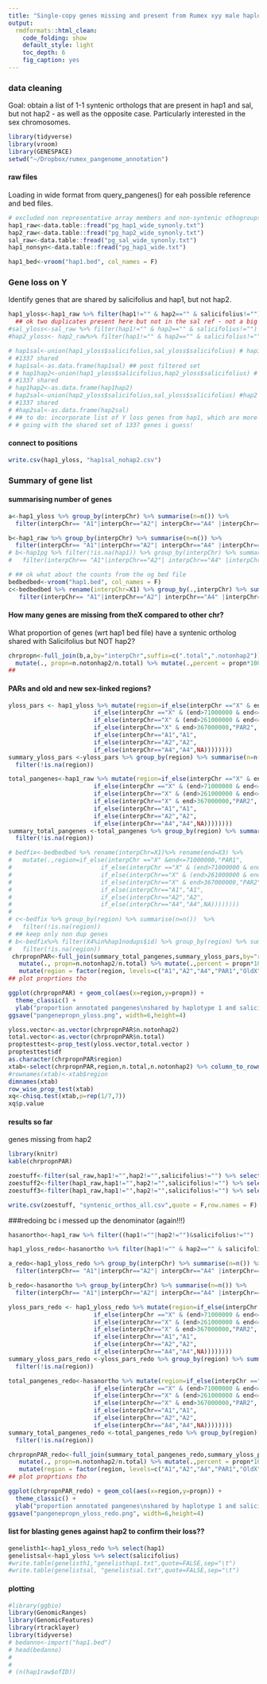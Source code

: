 ```yaml
---
title: "Single-copy genes missing and present from Rumex xyy male haplotype assemblies and Rumex salicifolius"
output:
  rmdformats::html_clean:
    code_folding: show
    default_style: light
    toc_depth: 6
    fig_caption: yes
---
```


### data cleaning
Goal: obtain a list of 1-1 syntenic orthologs that are present in hap1 and sal, but not hap2 - as well as the opposite case. Particularly interested in the sex chromosomes.
```r
library(tidyverse)
library(vroom)
library(GENESPACE)
setwd("~/Dropbox/rumex_pangenome_annotation")
```

#### raw files
Loading in wide format from query_pangenes() for eah possible reference and bed files.
```r
# excluded non representative array members and non-syntenic othogroups (see genespace script)
hap1_raw<-data.table::fread("pg_hap1_wide_synonly.txt")
hap2_raw<-data.table::fread("pg_hap2_wide_synonly.txt")
sal_raw<-data.table::fread("pg_sal_wide_synonly.txt")
hap1_nonsyn<-data.table::fread("pg_hap1_wide.txt")

hap1_bed<-vroom("hap1.bed", col_names = F)

```

### Gene loss on Y 
Identify genes that are shared by salicifolius and hap1, but not hap2.
```r
hap1_yloss<-hap1_raw %>% filter(hap1!="" & hap2=="" & salicifolius!="")  #%>%select(salicifolius) %>% n_distinct()#1337 distincT!!
  ## ok two duplicates present here but not in the sal ref - not a big deal imo 
#sal_yloss<-sal_raw %>% filter(hap1!="" & hap2=="" & salicifolius!="") #%>% select(salicifolius) %>% n_distinct()#1337 distinctgenes
#hap2_yloss<- hap2_raw%>% filter(hap1!="" & hap2=="" & salicifolius!="") #%>% select(salicifolius) %>% n_distinct()#956 distinct genes

# hap1sal<-union(hap1_yloss$salicifolius,sal_yloss$salicifolius) # hap1 and sal ref files have same list of y loss genes 
# #1337 shared
# hap1sal<-as.data.frame(hap1sal) ## post filtered set
# # hap1hap2<-union(hap1_yloss$salicifolius,hap2_yloss$salicifolius) # hap2 and hap1 have 381 distinct y loss genes
# #1337 shared
# hap1hap2<-as.data.frame(hap1hap2)
# hap2sal<-union(hap2_yloss$salicifolius,sal_yloss$salicifolius) #hap2 and sal ref have same list of y loss genes
# #1337 shared
# #hap2sal<-as.data.frame(hap2sal)
# ## to do: incorporate list of Y loss genes from hap1, which are more numerous than those present in the 
# # going with the shared set of 1337 genes i guess!

```
#### connect to positions
```r

write.csv(hap1_yloss, "hap1sal_nohap2.csv")
```
### Summary of gene list

#### summarising number of genes
```r
a<-hap1_yloss %>% group_by(interpChr) %>% summarise(n=n()) %>% 
  filter(interpChr== "A1"|interpChr=="A2"| interpChr=="A4" |interpChr=="X")

b<-hap1_raw %>% group_by(interpChr) %>% summarise(n=n()) %>%
  filter(interpChr== "A1"|interpChr=="A2"| interpChr=="A4" |interpChr=="X")
# b<-hap1pg %>% filter(!is.na(hap1)) %>% group_by(interpChr) %>% summarise(n=n()) %>%
#   filter(interpChr== "A1"|interpChr=="A2"| interpChr=="A4" |interpChr=="X")

# ## ok what about the counts from the og bed file
bedbedbed<-vroom("hap1.bed", col_names = F)
c<-bedbedbed %>% rename(interpChr=X1) %>% group_by(.,interpChr) %>% summarise(n=n())  %>%
   filter(interpChr== "A1"|interpChr=="A2"| interpChr=="A4" |interpChr=="X")
```
#### How many genes are missing from theX compared to other chr?
What proportion of genes (wrt hap1 bed file) have a syntenic ortholog shared with Salicifolius but NOT hap2?
```r
chrpropn<-full_join(b,a,by="interpChr",suffix=c(".total",".notonhap2")) %>% 
  mutate(., propn=n.notonhap2/n.total) %>% mutate(.,percent = propn*100)
## 
```
#### PARs and old and new sex-linked regions?
```r
yloss_pars <- hap1_yloss %>% mutate(region=if_else(interpChr =="X" & end<=71000000,"PAR1",
                        if_else(interpChr =="X" & (end>71000000 & end<=261000000),"OldX",
                        if_else(interpChr=="X" & (end>261000000 & end<=367000000),"NewX", 
                        if_else(interpChr=="X" & end>367000000,"PAR2",
                        if_else(interpChr=="A1","A1",
                        if_else(interpChr=="A2","A2",
                        if_else(interpChr=="A4","A4",NA))))))))
summary_yloss_pars <-yloss_pars %>% group_by(region) %>% summarise(n=n()) %>% 
  filter(!is.na(region))

total_pangenes<-hap1_raw %>% mutate(region=if_else(interpChr =="X" & end<=71000000,"PAR1",
                        if_else(interpChr =="X" & (end>71000000 & end<=261000000),"OldX",
                        if_else(interpChr=="X" & (end>261000000 & end<=367000000),"NewX", 
                        if_else(interpChr=="X" & end>367000000,"PAR2",
                        if_else(interpChr=="A1","A1",
                        if_else(interpChr=="A2","A2",
                        if_else(interpChr=="A4","A4",NA))))))))
summary_total_pangenes <-total_pangenes %>% group_by(region) %>% summarise(n=n()) %>% 
  filter(!is.na(region))

# bedfix<-bedbedbed %>% rename(interpChr=X1)%>% rename(end=X3) %>%
#   mutate(.,region=if_else(interpChr =="X" &end<=71000000,"PAR1",
#                         if_else(interpChr =="X" & (end>71000000 & end<=261000000),"OldX",
#                         if_else(interpChr=="X" & (end>261000000 & end<=367000000),"NewX", 
#                         if_else(interpChr=="X" & end>367000000,"PAR2",
#                         if_else(interpChr=="A1","A1",
#                         if_else(interpChr=="A2","A2",
#                         if_else(interpChr=="A4","A4",NA))))))))
# 
# c<-bedfix %>% group_by(region) %>% summarise(n=n())  %>%
#   filter(!is.na(region))
# ## keep only non dup genes
# b<-bedfix%>% filter(X4%in%hap1nodups$id) %>% group_by(region) %>% summarise(n=n())  %>%
#   filter(!is.na(region))
 chrpropnPAR<-full_join(summary_total_pangenes,summary_yloss_pars,by="region",suffix=c(".total",".notonhap2")) %>% 
   mutate(., propn=n.notonhap2/n.total) %>% mutate(.,percent = propn*100) %>%
   mutate(region = factor(region, levels=c("A1","A2","A4","PAR1","OldX","NewX","PAR2"))) 
## plot proprtions tho

ggplot(chrpropnPAR) + geom_col(aes(x=region,y=propn)) + 
  theme_classic() + 
  ylab("proportion annotated pangenes\nshared by haplotype 1 and salicifolius\n with no haplotype 2 ortholog")
ggsave("pangenepropn_yloss.png", width=6,height=4) 

yloss.vector<-as.vector(chrpropnPAR$n.notonhap2)
total.vector<-as.vector(chrpropnPAR$n.total)
proptesttest<-prop_test(yloss.vector,total.vector )
proptesttest$df
as.character(chrpropnPAR$region)
xtab<-select(chrpropnPAR,region,n.total,n.notonhap2) %>% column_to_rownames(var="region")
#rownames(xtab)<-xtab$region
dimnames(xtab) 
row_wise_prop_test(xtab)
xq<-chisq.test(xtab,p=rep(1/7,7))
xq$p.value
```
#### results so far
genes missing from hap2 
```r
library(knitr)
kable(chrpropnPAR)

zoestuff<-filter(sal_raw,hap1!="",hap2!="",salicifolius!="") %>% select(hap1,hap2,salicifolius) #%>% n_distinct()
zoestuff2<-filter(hap1_raw,hap1!="",hap2!="",salicifolius!="") %>% select(hap1,hap2,salicifolius) %>% n_distinct()
zoestuff3<-filter(hap1_raw,hap1!="",hap2!="",salicifolius!="") %>% select(hap1,hap2,salicifolius) %>% n_distinct()

write.csv(zoestuff, "syntenic_orthos_all.csv",quote = F,row.names = F)

```

###redoing bc i messed up the denominator (again!!!)
```r
hasanortho<-hap1_raw %>% filter((hap1!=""|hap2!="")&salicifolius!="")

hap1_yloss_redo<-hasanortho %>% filter(hap1!="" & hap2=="" & salicifolius!="")  #number doesn't change (expected)

a_redo<-hap1_yloss_redo %>% group_by(interpChr) %>% summarise(n=n()) %>% 
  filter(interpChr== "A1"|interpChr=="A2"| interpChr=="A4" |interpChr=="X")

b_redo<-hasanortho %>% group_by(interpChr) %>% summarise(n=n()) %>%
  filter(interpChr== "A1"|interpChr=="A2"| interpChr=="A4" |interpChr=="X")

yloss_pars_redo <- hap1_yloss_redo %>% mutate(region=if_else(interpChr =="X" & end<=71000000,"PAR1",
                        if_else(interpChr =="X" & (end>71000000 & end<=261000000),"OldX",
                        if_else(interpChr=="X" & (end>261000000 & end<=367000000),"NewX", 
                        if_else(interpChr=="X" & end>367000000,"PAR2",
                        if_else(interpChr=="A1","A1",
                        if_else(interpChr=="A2","A2",
                        if_else(interpChr=="A4","A4",NA))))))))
summary_yloss_pars_redo <-yloss_pars_redo %>% group_by(region) %>% summarise(n=n()) %>% 
  filter(!is.na(region))

total_pangenes_redo<-hasanortho %>% mutate(region=if_else(interpChr =="X" & end<=71000000,"PAR1",
                        if_else(interpChr =="X" & (end>71000000 & end<=261000000),"OldX",
                        if_else(interpChr=="X" & (end>261000000 & end<=367000000),"NewX", 
                        if_else(interpChr=="X" & end>367000000,"PAR2",
                        if_else(interpChr=="A1","A1",
                        if_else(interpChr=="A2","A2",
                        if_else(interpChr=="A4","A4",NA))))))))
summary_total_pangenes_redo <-total_pangenes_redo %>% group_by(region) %>% summarise(n=n()) %>% 
  filter(!is.na(region))

chrpropnPAR_redo<-full_join(summary_total_pangenes_redo,summary_yloss_pars_redo,by="region",suffix=c(".total",".notonhap2")) %>% 
   mutate(., propn=n.notonhap2/n.total) %>% mutate(.,percent = propn*100) %>%
   mutate(region = factor(region, levels=c("A1","A2","A4","PAR1","OldX","NewX","PAR2"))) 
## plot proprtions tho

ggplot(chrpropnPAR_redo) + geom_col(aes(x=region,y=propn)) + 
  theme_classic() + 
  ylab("proportion annotated pangenes\nshared by haplotype 1 and salicifolius\n with no haplotype 2 ortholog")
ggsave("pangenepropn_yloss_redo.png", width=6,height=4) 
```
####

#### list for blasting genes against hap2 to confirm their loss??

```r
genelisth1<-hap1_yloss_redo %>% select(hap1)
genelistsal<-hap1_yloss %>% select(salicifolius)
#write.table(genelisth1,"genelisthap1.txt",quote=FALSE,sep="\t")
#write.table(genelistsal, "genelistsal.txt",quote=FALSE,sep="\t")
```


#### plotting
```r
#library(ggbio)
library(GenomicRanges)
library(GenomicFeatures)
library(rtracklayer)
library(tidyverse)
# bedanno<-import("hap1.bed")
# head(bedanno)
# 
# 
# (n(hap1raw$ofID))


```



